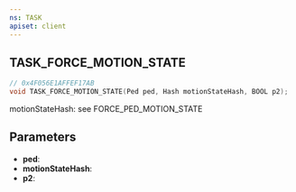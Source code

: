 ```yaml
---
ns: TASK
apiset: client
---
```

## TASK_FORCE_MOTION_STATE

```c
// 0x4F056E1AFFEF17AB
void TASK_FORCE_MOTION_STATE(Ped ped, Hash motionStateHash, BOOL p2);
```

motionStateHash: see FORCE_PED_MOTION_STATE

## Parameters
* **ped**:
* **motionStateHash**:
* **p2**: